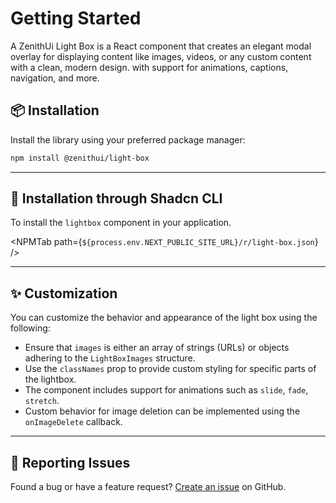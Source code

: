 
# Getting Started

A ZenithUi Light Box is a React component that creates an elegant modal overlay for displaying content like images, videos, or any custom content with a clean, modern design.
with support for animations, captions, navigation, and more.

## 📦 Installation

Install the library using your preferred package manager:

```sh npm2yarn copy
npm install @zenithui/light-box
```

---

## 🚀 Installation through Shadcn CLI

To install the `lightbox` component in your application.

<NPMTab path={`${process.env.NEXT_PUBLIC_SITE_URL}/r/light-box.json`} />

---

## ✨ Customization

You can customize the behavior and appearance of the light box using the following:

- Ensure that `images` is either an array of strings (URLs) or objects adhering to the `LightBoxImages` structure.
- Use the `classNames` prop to provide custom styling for specific parts of the lightbox.
- The component includes support for animations such as `slide`, `fade`, `stretch`.
- Custom behavior for image deletion can be implemented using the `onImageDelete` callback.

---

## 🐛 Reporting Issues

Found a bug or have a feature request? [Create an issue](https://github.com/ChanduBobbili/ZenithUi/issues) on GitHub.

